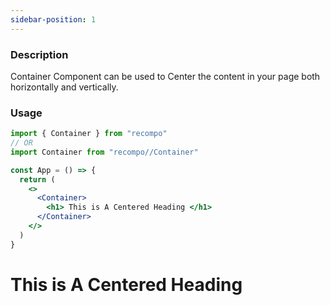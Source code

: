 ```yaml
---
sidebar-position: 1
---
```



### Description

Container Component can be used to Center the content in your page both horizontally and vertically.

### Usage

```jsx
import { Container } from "recompo"
// OR
import Container from "recompo//Container"

const App = () => {
  return (
    <>
      <Container>
        <h1> This is A Centered Heading </h1>
      </Container>
    </>
  )
}
```

<Container>
  <h1> This is A Centered Heading </h1>
</Container>
